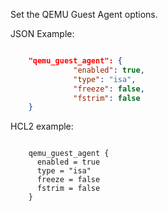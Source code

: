 <!-- Code generated from the comments of the agentConfig struct in builder/proxmox/common/config.go; DO NOT EDIT MANUALLY -->

Set the QEMU Guest Agent options.

JSON Example:

```json

	"qemu_guest_agent": {
			  "enabled": true,
			  "type": "isa",
			  "freeze": false,
			  "fstrim": false
	}

```
HCL2 example:

```hcl

	qemu_guest_agent {
	  enabled = true
	  type = "isa"
	  freeze = false
	  fstrim = false
	}

```

<!-- End of code generated from the comments of the agentConfig struct in builder/proxmox/common/config.go; -->
